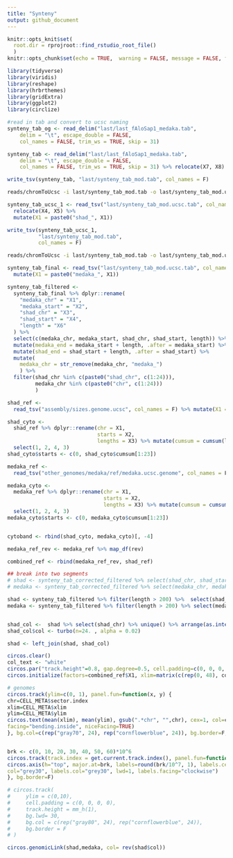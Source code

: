 ```yaml
---
title: "Synteny"
output: github_document
---
```



```r
knitr::opts_knit$set(
  root.dir = rprojroot::find_rstudio_root_file()
  )
knitr::opts_chunk$set(echo = TRUE,  warning = FALSE, message = FALSE, fig.height = 12, fig.width = 12)
```

```r
library(tidyverse)
library(viridis)
library(reshape)
library(hrbrthemes)
library(gridExtra)
library(ggplot2)
library(circlize)
```


```r
#read in tab and convert to ucsc naming
synteny_tab_og <- read_delim("last/last_fAloSap1_medaka.tab", 
    delim = "\t", escape_double = FALSE, 
    col_names = FALSE, trim_ws = TRUE, skip = 31)

synteny_tab <- read_delim("last/last_fAloSap1_medaka.tab", 
    delim = "\t", escape_double = FALSE, 
    col_names = FALSE, trim_ws = TRUE, skip = 31) %>% relocate(X7, X8)

write_tsv(synteny_tab, "last/synteny_tab_mod.tab", col_names = F)
```

```bash
reads/chromToUcsc -i last/synteny_tab_mod.tab -o last/synteny_tab_mod.ucsc.tab -a reads/fAloSap1.chromAlias.tsv
```

```r
synteny_tab_ucsc_1 <- read_tsv("last/synteny_tab_mod.ucsc.tab", col_names = F) %>%
  relocate(X4, X5) %>% 
  mutate(X1 = paste0("shad_", X1))

write_tsv(synteny_tab_ucsc_1,
          "last/synteny_tab_mod.tab",
          col_names = F)


```

```bash
reads/chromToUcsc -i last/synteny_tab_mod.tab -o last/synteny_tab_mod.ucsc.tab -a last/medaka.chromAlias.tsv
```

```r
synteny_tab_final <- read_tsv("last/synteny_tab_mod.ucsc.tab", col_names = F) %>% 
  mutate(X1 = paste0("medaka_", X1))
```

```r
synteny_tab_filtered <-
  synteny_tab_final %>% dplyr::rename(
    "medaka_chr" = "X1",
    "medaka_start" = "X2",
    "shad_chr" = "X3",
    "shad_start" = "X4",
    "length" = "X6"
  ) %>% 
  select(c(medaka_chr, medaka_start, shad_chr, shad_start, length)) %>%
  mutate(medaka_end = medaka_start + length, .after = medaka_start) %>%
  mutate(shad_end = shad_start + length, .after = shad_start) %>% 
  mutate(
    medaka_chr = str_remove(medaka_chr, "medaka_")
    ) %>% 
  filter(shad_chr %in% c(paste0("shad_chr", c(1:24))),
         medaka_chr %in% c(paste0("chr", c(1:24)))
         )
```



```r
shad_ref <-
  read_tsv("assembly/sizes.genome.ucsc", col_names = F) %>% mutate(X1 = paste0("shad_", X1)) %>% filter(X1 %in% c(paste0("shad_chr", c(1:24))))

shad_cyto <-
  shad_ref %>% dplyr::rename(chr = X1,
                             starts = X2,
                             lengths = X3) %>% mutate(cumsum = cumsum(lengths))  %>%
  select(1, 2, 4, 3)
shad_cyto$starts <- c(0, shad_cyto$cumsum[1:23])

medaka_ref <-
  read_tsv("other_genomes/medaka/ref/medaka.ucsc.genome", col_names = F) %>% filter(X1 %in% c(paste0("chr", c(1:24))))

medaka_cyto <-
  medaka_ref %>% dplyr::rename(chr = X1,
                               starts = X2,
                               lengths = X3) %>% mutate(cumsum = cumsum(lengths))  %>%
  select(1, 2, 4, 3)
medaka_cyto$starts <- c(0, medaka_cyto$cumsum[1:23])


cytoband <- rbind(shad_cyto, medaka_cyto)[, -4]

medaka_ref_rev <- medaka_ref %>% map_df(rev)

combined_ref <- rbind(medaka_ref_rev, shad_ref)
```



```r
## break into two segments
# shad <- synteny_tab_corrected_filtered %>% select(shad_chr, shad_start, shad_end)
# medaka <- synteny_tab_corrected_filtered %>% select(medaka_chr, medaka_start, medaka_end)

shad <- synteny_tab_filtered %>% filter(length > 200) %>%  select(shad_chr, shad_start, shad_end) 
medaka <- synteny_tab_filtered %>% filter(length > 200) %>% select(medaka_chr, medaka_start, medaka_end)


shad_col <-  shad %>% select(shad_chr) %>% unique() %>% arrange(as.integer(substr(shad_chr,4,6)))
shad_col$col <- turbo(n=24. , alpha = 0.02)

shad <- left_join(shad, shad_col)

```


```r
circos.clear()
col_text <- "white"
circos.par("track.height"=0.8, gap.degree=0.5, cell.padding=c(0, 0, 0, 0))
circos.initialize(factors=combined_ref$X1, xlim=matrix(c(rep(0, 48), combined_ref$X3), ncol=2))

# genomes
circos.track(ylim=c(0, 1), panel.fun=function(x, y) {
chr=CELL_META$sector.index
xlim=CELL_META$xlim
ylim=CELL_META$ylim
circos.text(mean(xlim), mean(ylim), gsub(".*chr", "",chr), cex=1, col=col_text,
facing="bending.inside", niceFacing=TRUE)
}, bg.col=c(rep("gray70", 24), rep("cornflowerblue", 24)), bg.border=F, track.height=0.12)


brk <- c(0, 10, 20, 30, 40, 50, 60)*10^6
circos.track(track.index = get.current.track.index(), panel.fun=function(x, y) {
circos.axis(h="top", major.at=brk, labels=round(brk/10^7, 1), labels.cex=0.5, 
col="grey30", labels.col="grey30", lwd=1, labels.facing="clockwise")
}, bg.border=F)

# circos.track(
#     ylim = c(0,10),
#     cell.padding = c(0, 0, 0, 0),
#     track.height = mm_h(1),
#     bg.lwd= 30,
#     bg.col = c(rep("gray80", 24), rep("cornflowerblue", 24)),
#     bg.border = F
# )

circos.genomicLink(shad,medaka, col= rev(shad$col))

```





